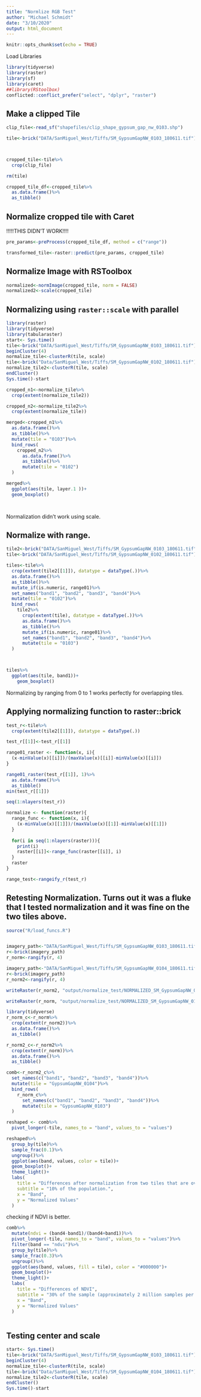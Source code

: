 ```yaml
---
title: "Normlize RGB Test"
author: "Michael Schmidt"
date: "3/10/2020"
output: html_document
---
```


```r
knitr::opts_chunk$set(echo = TRUE)
```

Load Libraries
```r
library(tidyverse)
library(raster)
library(sf)
library(caret)
##library(RStoolbox)
conflicted::conflict_prefer("select", "dplyr", "raster")
```

## Make a clipped Tile 
```r
clip_file<-read_sf("shapefiles/clip_shape_gypsum_gap_nw_0103.shp")

tile<-brick("DATA/SanMiguel_West/Tiffs/SM_GypsumGapNW_0103_180611.tif")



cropped_tile<-tile%>%
  crop(clip_file)

rm(tile)

cropped_tile_df<-cropped_tile%>%
  as.data.frame()%>%
  as_tibble()
```



## Normalize cropped tile with Caret
!!!!!THIS DIDN'T WORK!!!!

```r
pre_params<-preProcess(cropped_tile_df, method = c("range"))

transformed_tile<-raster::predict(pre_params, cropped_tile)
```


## Normalize Image with RSToolbox
```r
normalized<-normImage(cropped_tile, norm = FALSE)
normalized2<-scale(cropped_tile)
```

## Normalizing using `raster::scale` with parallel
```r
library(raster)
library(tidyverse)
library(tabularaster)
start<- Sys.time()
tile<-brick("DATA/SanMiguel_West/Tiffs/SM_GypsumGapNW_0103_180611.tif")
beginCluster(4)
normalize_tile<-clusterR(tile, scale)
tile<-brick("Data/SanMiguel_West/Tiffs/SM_GypsumGapNW_0102_180611.tif")
normalize_tile2<-clusterR(tile, scale)
endCluster()
Sys.time()-start
```


```r
cropped_n1<-normalize_tile%>%
  crop(extent(normalize_tile2))

cropped_n2<-normalize_tile2%>%
  crop(extent(normalize_tile))
```


```r
merged<-cropped_n1%>%
  as.data.frame()%>%
  as_tibble()%>%
  mutate(tile = "0103")%>%
  bind_rows(
    cropped_n2%>%
      as.data.frame()%>%
      as_tibble()%>%
      mutate(tile = "0102")
  )

merged%>%
  ggplot(aes(tile, layer.1 ))+
  geom_boxplot()




```


Normalization didn't work using scale. 

## Normalize with range. 

```r
tile2<-brick("DATA/SanMiguel_West/Tiffs/SM_GypsumGapNW_0103_180611.tif")
tile<-brick("DATA/SanMiguel_West/Tiffs/SM_GypsumGapNW_0102_180611.tif")

tiles<-tile%>%
  crop(extent(tile2[[1]]), datatype = dataType(.))%>%
  as.data.frame()%>%
  as_tibble()%>%
  mutate_if(is.numeric, range01)%>%
  set_names("band1", "band2", "band3", "band4")%>%
  mutate(tile = "0102")%>%
  bind_rows(
    tile2%>%
      crop(extent(tile), datatype = dataType(.))%>%
      as.data.frame()%>%
      as_tibble()%>%
      mutate_if(is.numeric, range01)%>%
      set_names("band1", "band2", "band3", "band4")%>%
      mutate(tile = "0103")
  )



tiles%>%
  ggplot(aes(tile, band1))+
    geom_boxplot()
```

Normalizing by ranging from 0 to 1 works perfectly for overlapping tiles. 

## Applying normalizing function to raster::brick

```r
test_r<-tile%>%
  crop(extent(tile2[[1]]), datatype = dataType(.))

test_r[[1]]<-test_r[[1]]

range01_raster <- function(x, i){
  (x-minValue(x)[[i]])/(maxValue(x)[[i]]-minValue(x)[[i]])
}

range01_raster(test_r[[1]], 1)%>%
  as.data.frame()%>%
  as_tibble()
min(test_r[[1]])

seq(1:nlayers(test_r))

normalize <- function(raster){
  range_func <- function(x, i){
    (x-minValue(x)[[1]])/(maxValue(x)[[1]]-minValue(x)[[1]])
  }
  
  for(i in seq(1:nlayers(raster))){
    print(i)
    raster[[i]]<-range_func(raster[[i]], i)
  }
  raster
}

range_test<-rangeify_r(test_r)

```
## Retesting Normalization.  Turns out it was a fluke that I tested normalization and it was fine on the two tiles above. 
```r
source("R/load_funcs.R")


imagery_path<-"DATA/SanMiguel_West/Tiffs/SM_GypsumGapNW_0103_180611.tif"
r<-brick(imagery_path)
r_norm<-rangify(r, 4)

imagery_path<-"DATA/SanMiguel_West/Tiffs/SM_GypsumGapNW_0104_180611.tif"
r<-brick(imagery_path)
r_norm2<-rangify(r, 4)

writeRaster(r_norm2, "output/normalize_test/NORMALIZED_SM_GypsumGapNW_0104_180611.tif")

writeRaster(r_norm, "output/normalize_test/NORMALIZED_SM_GypsumGapNW_0103_180611.tif", overwrite = T)

library(tidyverse)
r_norm_c<-r_norm%>%
  crop(extent(r_norm2))%>%
  as.data.frame()%>%
  as_tibble()

r_norm2_c<-r_norm2%>%
  crop(extent(r_norm))%>%
  as.data.frame()%>%
  as_tibble()

comb<-r_norm2_c%>%
  set_names(c("band1", "band2", "band3", "band4"))%>%
  mutate(tile = "GypsumGapNW_0104")%>%
  bind_rows(
    r_norm_c%>%
      set_names(c("band1", "band2", "band3", "band4"))%>%
      mutate(tile = "GypsumGapNW_0103")
  )

reshaped <- comb%>%
  pivot_longer(-tile, names_to = "band", values_to = "values")

reshaped%>%
  group_by(tile)%>%
  sample_frac(0.1)%>%
  ungroup()%>%
  ggplot(aes(band, values, color = tile))+
  geom_boxplot()+
  theme_light()+
  labs(
    title = "Differences after normalization from two tiles that are overlapping",
    subtitle = "10% of the population.",
    x = "Band",
    y = "Normalized Values"
  )
```

checking if NDVI is better. 
```r
comb%>%
  mutate(ndvi = (band4-band1)/(band4+band1))%>%
  pivot_longer(-tile, names_to = "band", values_to = "values")%>%
  filter(band == "ndvi")%>%
  group_by(tile)%>%
  sample_frac(0.3)%>%
  ungroup()%>%
  ggplot(aes(band, values, fill = tile), color = "#000000")+
  geom_boxplot()+
  theme_light()+
  labs(
    title = "Differences of NDVI",
    subtitle = "30% of the sample (approximately 2 million samples per tile)",
    x = "Band",
    y = "Normalized Values"
  )
  
```


## Testing center and scale
```r
start<- Sys.time()
tile<-brick("DATA/SanMiguel_West/Tiffs/SM_GypsumGapNW_0103_180611.tif")
beginCluster(4)
normalize_tile<-clusterR(tile, scale)
tile<-brick("Data/SanMiguel_West/Tiffs/SM_GypsumGapNW_0104_180611.tif")
normalize_tile2<-clusterR(tile, scale)
endCluster()
Sys.time()-start

```



